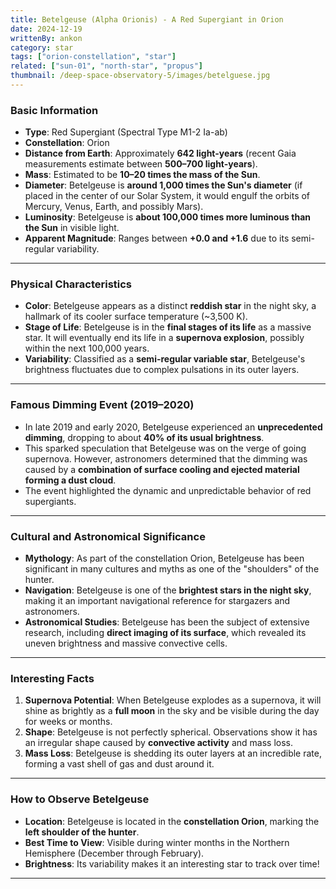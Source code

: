 ```yaml
---
title: Betelgeuse (Alpha Orionis) - A Red Supergiant in Orion
date: 2024-12-19
writtenBy: ankon
category: star
tags: ["orion-constellation", "star"]
related: ["sun-01", "north-star", "propus"]
thumbnail: /deep-space-observatory-5/images/betelguese.jpg
---
```


<Highlight title="Betelgeuse (Alpha Orionis)" subtitle="A Red Supergiant in Orion" />

### **Basic Information**
- **Type**: Red Supergiant (Spectral Type M1-2 Ia-ab)
- **Constellation**: Orion
- **Distance from Earth**: Approximately **642 light-years** (recent Gaia measurements estimate between **500–700 light-years**).
- **Mass**: Estimated to be **10–20 times the mass of the Sun**.
- **Diameter**: Betelgeuse is **around 1,000 times the Sun's diameter** (if placed in the center of our Solar System, it would engulf the orbits of Mercury, Venus, Earth, and possibly Mars).
- **Luminosity**: Betelgeuse is **about 100,000 times more luminous than the Sun** in visible light.
- **Apparent Magnitude**: Ranges between **+0.0 and +1.6** due to its semi-regular variability.

---

### **Physical Characteristics**
- **Color**: Betelgeuse appears as a distinct **reddish star** in the night sky, a hallmark of its cooler surface temperature (~3,500 K).
- **Stage of Life**: Betelgeuse is in the **final stages of its life** as a massive star. It will eventually end its life in a **supernova explosion**, possibly within the next 100,000 years.
- **Variability**: Classified as a **semi-regular variable star**, Betelgeuse's brightness fluctuates due to complex pulsations in its outer layers.

---

### **Famous Dimming Event (2019–2020)**
- In late 2019 and early 2020, Betelgeuse experienced an **unprecedented dimming**, dropping to about **40% of its usual brightness**.
- This sparked speculation that Betelgeuse was on the verge of going supernova. However, astronomers determined that the dimming was caused by a **combination of surface cooling and ejected material forming a dust cloud**.
- The event highlighted the dynamic and unpredictable behavior of red supergiants.

---

### **Cultural and Astronomical Significance**
- **Mythology**: As part of the constellation Orion, Betelgeuse has been significant in many cultures and myths as one of the "shoulders" of the hunter.
- **Navigation**: Betelgeuse is one of the **brightest stars in the night sky**, making it an important navigational reference for stargazers and astronomers.
- **Astronomical Studies**: Betelgeuse has been the subject of extensive research, including **direct imaging of its surface**, which revealed its uneven brightness and massive convective cells.

---

### **Interesting Facts**
1. **Supernova Potential**: When Betelgeuse explodes as a supernova, it will shine as brightly as a **full moon** in the sky and be visible during the day for weeks or months.
2. **Shape**: Betelgeuse is not perfectly spherical. Observations show it has an irregular shape caused by **convective activity** and mass loss.
3. **Mass Loss**: Betelgeuse is shedding its outer layers at an incredible rate, forming a vast shell of gas and dust around it.

---

### **How to Observe Betelgeuse**
- **Location**: Betelgeuse is located in the **constellation Orion**, marking the **left shoulder of the hunter**.
- **Best Time to View**: Visible during winter months in the Northern Hemisphere (December through February).
- **Brightness**: Its variability makes it an interesting star to track over time!

---
